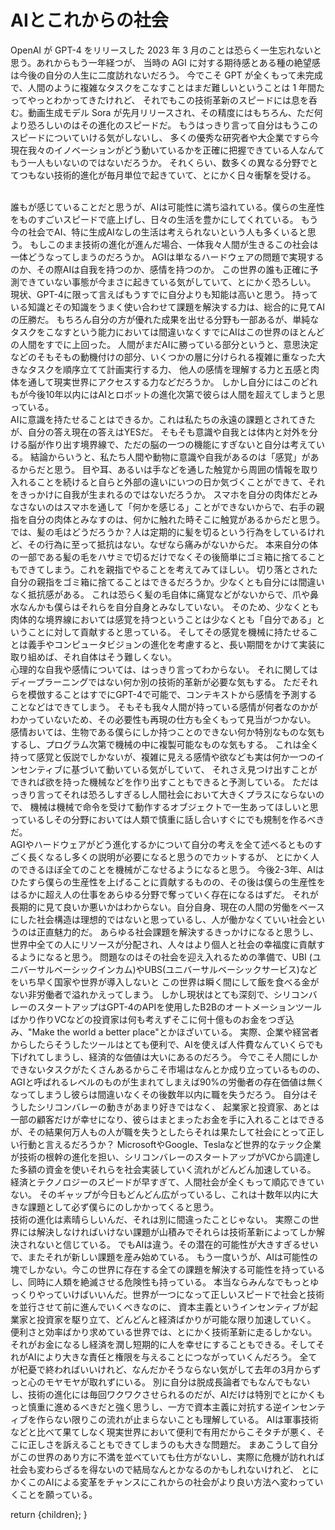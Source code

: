 
# AIとこれからの社会

OpenAI が GPT-4 をリリースした 2023 年 3 月のことは恐らく一生忘れないと思う。あれからもう一年経つが、
当時の AGI に対する期待感とある種の絶望感は今後の自分の人生に二度訪れないだろう。
今でこそ GPT が全くもって未完成で、人間のように複雑なタスクをこなすことはまだ難しいということは 1 年間たってやっとわかってきたけれど、
それでもこの技術革新のスピードには息を呑む。動画生成モデル Sora が先月リリースされ、その精度にはもちろん、ただ何より恐ろしいのはその進化のスピードだ。
もうはっきり言って自分はもうこのスピードについていける気がしないし、
多くの優秀な研究者や大企業ですら今現在我々のイノベーションがどう動いているかを正確に把握できている人なんてもう一人もいないのではないだろうか。
それくらい、数多くの異なる分野でとてつもない技術的進化が毎月単位で起きていて、とにかく日々衝撃を受ける。

<br />
誰もが感じていることだと思うが、AIは可能性に満ち溢れている。僕らの生産性をものすごいスピードで底上げし、日々の生活を豊かにしてくれている。
もう今の社会でAI、特に生成AIなしの生活は考えられないという人も多くいると思う。 もしこのまま技術の進化が進んだ場合、一体我々人間が生きるこの社会は一体どうなってしまうのだろうか。
AGIは単なるハードウェアの問題で実現するのか、その際AIは自我を持つのか、感情を持つのか。
この世界の誰も正確に予測できていない事態が今まさに起きている気がしていて、とにかく恐ろしい。
<br />
現状、GPT-4に限って言えばもうすでに自分よりも知能は高いと思う。 持っている知識とその知識をうまく使い合わせて課題を解決する力は、総合的に見てAIの圧勝だ。
もちろん自分の方が優れた成果を出せる分野も一部あるが、単純なタスクをこなすという能力においては間違いなくすでにAIはこの世界のほとんどの人間をすでに上回った。
人間がまだAIに勝っている部分というと、意思決定などのそもそもの動機付けの部分、いくつかの層に分けられる複雑に重なった大きなタスクを順序立てて計画実行する力、
他人の感情を理解する力と五感と肉体を通して現実世界にアクセスする力などだろうか。
しかし自分にはこのどれもが今後10年以内にはAIとロボットの進化次第で彼らは人間を超えてしまうと思っている。
<br />
AIに意識を持たせることはできるか。これは私たちの永遠の課題とされてきたが、自分の答え現在の答えはYESだ。
そもそも意識や自我とは体内と対外を分ける脳が作り出す境界線で、ただの脳の一つの機能にすぎないと自分は考えている。
結論からいうと、私たち人間や動物に意識や自我があるのは「感覚」があるからだと思う。
目や耳、あるいは手などを通した触覚から周囲の情報を取り入れることを続けると自らと外部の違いにいつの日か気づくことができて、それをきっかけに自我が生まれるのではないだろうか。
スマホを自分の肉体だとみなさないのはスマホを通して「何かを感じる」ことができないからで、右手の親指を自分の肉体とみなすのは、何かに触れた時そこに触覚があるからだと思う。
では、髪の毛はどうだろうか？人は定期的に髪を切るという行為をしているけれど、その行為に至って抵抗はない。なぜなら痛みがないからだ。
本来自分の体の一部である髪の毛をハサミで切るだけでなくその後簡単にゴミ箱に捨てることもできてしまう。これを親指でやることを考えてみてほしい。
切り落とされた自分の親指をゴミ箱に捨てることはできるだろうか。少なくとも自分には間違いなく抵抗感がある。
これは恐らく髪の毛自体に痛覚などがないからで、爪や鼻水なんかも僕らはそれらを自分自身とみなしていない。
そのため、少なくとも肉体的な境界線においては感覚を持つということは少なくとも「自分である」ということに対して貢献すると思っている。
そしてその感覚を機械に持たせることは義手やコンピュータビジョンの進化を考慮すると、長い期間をかけて実装に取り組めば、それ自体はそう難しくない。
<br />
心理的な自我や感情については、はっきり言ってわからない。 それに関してはディープラーニングではない何か別の技術的革新が必要な気もする。
ただそれらを模倣することはすでにGPT-4で可能で、コンテキストから感情を予測することなどはできてしまう。
そもそも我々人間が持っている感情が何者なのかがわかっていないため、その必要性も再現の仕方も全くもって見当がつかない。
感情おいては、生物である僕らにしか持つことのできない何か特別なものな気もするし、プログラム次第で機械の中に複製可能なものな気もする。
これは全く持って感覚と仮説でしかないが、複雑に見える感情や欲なども実は何か一つのインセンティブに基づいて動いている気がしていて、
それさえ見つけ出すことができれば欲を持った機械などを作り出すこともできると予測している。
ただはっきり言ってそれは恐ろしすぎるし人間社会において大きくプラスにならないので、
機械は機械で命令を受けて動作するオブジェクトで一生あってほしいと思っているしその分野においては人類で慎重に話し合いすぐにでも規制を作るべきだ。
<br />
AGIやハードウェアがどう進化するかについて自分の考えを全て述べるとものすごく長くなるし多くの説明が必要になると思うのでカットするが、
とにかく人のできるほぼ全てのことを機械がこなせるようになると思う。 今後2-3年、AIはひたすら僕らの生産性を上げることに貢献するものの、その後は僕らの生産性をはるかに超え人の仕事をあらゆる分野で奪っていく存在になるはずだ。
それが長期的に見て良いか悪いかはわからない。自分自身、現在の人間の労働をベースにした社会構造は理想的ではないと思っているし、人が働かなくていい社会というのは正直魅力的だ。
あらゆる社会課題を解決するきっかけになると思うし、世界中全ての人にリソースが分配され、人々はより個人と社会の幸福度に貢献するようになると思う。
問題なのはその社会を迎え入れるための準備で、UBI (ユニバーサルベーシックインカム)やUBS(ユニバーサルベーシックサービス)などをいち早く国家や世界が導入しないと
この世界は瞬く間にして飯を食べる金がない非労働者で溢れかえってしまう。 しかし現状はとても深刻で、シリコンバレーのスタートアップはGPT-4のAPIを使用したB2Bのオートメーションツールばかり作りVCなどの投資家は何も考えずそこに何十億ものお金をつぎ込み、"Make
the world a better place"とかほざいている。 実際、企業や経営者からしたらそうしたツールはとても便利で、AIを使えば人件費なんていくらでも下げれてしまうし、経済的な価値は大いにあるのだろう。
今でこそ人間にしかできないタスクがたくさんあるからこそ市場はなんとか成り立っているものの、AGIと呼ばれるレベルのものが生まれてしまえば90%の労働者の存在価値は無くなってしまうし彼らは間違いなくその後数年以内に職を失うだろう。
自分はそうしたシリコンバレーの動きがあまり好きではなく、 起業家と投資家、あとは一部の顧客だけが幸せになり、彼らはまとまったお金を手に入れることはできるが、その結果何万人もの人が職を失うとしたらそれは果たして社会にとって正しい行動と言えるだろうか？
MicrosoftやGoogle、Teslaなど世界的なテック企業が技術の根幹の進化を担い、シリコンバレーのスタートアップがVCから調達した多額の資金を使いそれらを社会実装していく流れがどんどん加速している。
経済とテクノロジーのスピードが早すぎて、人間社会が全くもって順応できていない。 そのギャップが今日もどんどん広がっているし、これは十数年以内に大きな課題として必ず僕らにのしかかってくると思う。
<br />
技術の進化は素晴らしいんだ、それは別に間違ったことじゃない。 実際この世界には解決しなければいけない課題が山積みでそれらは技術革新によってしか解決されないと信じている。
でもAIは違う。その潜在的可能性が大きすぎるせいで、またそれが新しい課題を産み始めている。
もう一度いうが、AIは可能性の塊でしかない。今この世界に存在する全ての課題を解決する可能性を持っているし、同時に人類を絶滅させる危険性も持っている。
本当ならみんなでもっとゆっくりやっていけばいいんだ。世界が一つになって正しいスピードで社会と技術を並行させて前に進んでいくべきなのに、
資本主義というインセンティブが起業家と投資家を駆り立て、どんどんと経済ばかりが可能な限り加速していく。
便利さと効率ばかり求めている世界では、とにかく技術革新に走るしかない。それがお金になるし経済を潤し短期的に人を幸せにすることもできる。そしてそれがAIにより大きな責任と権限を与えることにつながっていくんだろう。
全てが杞憂で終わればいいけれど、なんだかそうならない気がして去年の3月からずっと心のモヤモヤが取れずにいる。
別に自分は脱成長論者でもなんでもないし、技術の進化には毎回ワクワクさせられるのだが、AIだけは特別でとにかくもっと慎重に進めるべきだと強く思うし、一方で資本主義に対抗する逆インセンティブを作らない限りこの流れが止まらないことも理解している。
AIは軍事技術などと比べて果てしなく現実世界において便利で有用だからこそタチが悪く、そこに正しさを訴えることもできてしまうのも大きな問題だ。
まあこうして自分がこの世界のあり方に不満を並べていても仕方がないし、実際に危機が訪れれば社会も変わらざるを得ないので結局なんとかなるのかもしれないけれど、
とにかくこのAIによる変革をチャンスにこれからの社会がより良い方法へ変わっていくことを願っている。

  return <MdxLayout>{children}</MdxLayout>;
}

